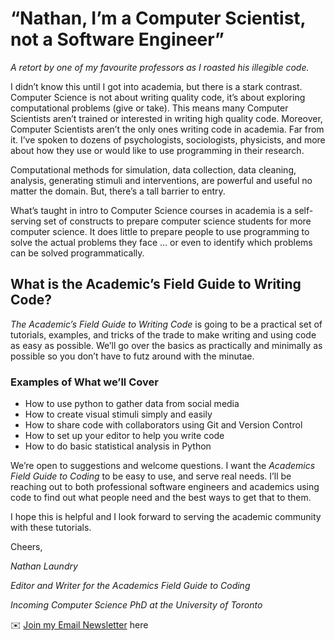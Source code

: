 # “Nathan, I’m a Computer Scientist, not a Software Engineer”
*A retort by one of my favourite professors as I roasted his illegible code.*

I didn’t know this until I got into academia, but there is a stark contrast. Computer Science is not about writing quality code, it’s about exploring computational problems (give or take). This means many Computer Scientists aren’t trained or interested in writing high quality code. Moreover, Computer Scientists aren’t the only ones writing code in academia. Far from it. I’ve spoken to dozens of psychologists, sociologists, physicists, and more about how they use or would like to use programming in their research.

Computational methods for simulation, data collection, data cleaning, analysis, generating stimuli and interventions, are powerful and useful no matter the domain. But, there’s a tall barrier to entry.

What’s taught in intro to Computer Science courses in academia is a self-serving set of constructs to prepare computer science students for more computer science. It does little to prepare people to use programming to solve the actual problems they face … or even to identify which problems can be solved programmatically.

## What is the Academic’s Field Guide to Writing Code?
*The Academic’s Field Guide to Writing Code* is going to be a practical set of tutorials, examples, and tricks of the trade to make writing and using code as easy as possible. We’ll go over the basics as practically and minimally as possible so you don’t have to futz around with the minutae.

### Examples of What we’ll Cover
- How to use python to gather data from social media
- How to create visual stimuli simply and easily
- How to share code with collaborators using Git and Version Control
- How to set up your editor to help you write code
- How to do basic statistical analysis in Python

We’re open to suggestions and welcome questions. I want the *Academics Field Guide to Coding* to be easy to use, and serve real needs. I’ll be reaching out to both professional software engineers and academics using code to find out what people need and the best ways to get that to them.

I hope this is helpful and I look forward to serving the academic community with these tutorials.

Cheers,

*Nathan Laundry*  

*Editor and Writer for the Academics Field Guide to Coding*  

*Incoming Computer Science PhD at the University of Toronto*

✉️ [Join my Email Newsletter](https://guidingquestions.com) here

